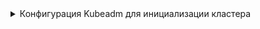 



<details className="custom-gray-block">
<summary>Конфигурация Kubeadm для инициализации кластера</summary>
<Tabs groupId="install-type">

    <TabItem value='Bash'>
      <h4>Переменные окружния для шаблона конфигурационного файла</h4>
      <CodeBlock language="bash">
        {dedent`
          export CLUSTER_NAME='${CUSTOM_VALUE.clusterName.value}'
          export BASE_DOMAIN='${CUSTOM_VALUE.kubernetesBaseDomain.value}'
          export FULL_HOST_NAME=${CUSTOM_VALUE.virtualMachineFullName.value}
          export INTERNAL_API=api.${CUSTOM_VALUE.kubernetesClusterExternalDomain.value}
          export MACHINE_LOCAL_ADDRESS=${CUSTOM_VALUE.virtualMachineLocalAddress.value}
          export ETCD_INITIAL_CLUSTER="$\{FULL_HOST_NAME}=${ETCD_ARGS.initialAdvertisePeerUrls.value}"
          export CERTIFICATE_UPLOAD_KEY=0c00c2fd5c67c37656c00d78a9d7e1f2eb794ef8e4fc3e2a4b532eb14323cd59
        `}
      </CodeBlock>

      <h4>Конфигурационный файл kubeadm для инициализации кластера</h4>
      :::warning
      Обратите внимание, что в данном конфигурационном файле этап установки ```addons``` игнорируется.
      :::
      <CodeBlock>
        {dedent`
          cat <<EOF > ${CUSTOM_VALUE.kubeadmBaseConfigPath.value}/kubeadm.yaml
          ---
          apiVersion: kubeadm.k8s.io/v1beta3
          kind: InitConfiguration
          skipPhases:
            - addon
          bootstrapTokens:
            - token: "fjt9ex.lwzqgdlvoxtqk4yw"
              description: "kubeadm bootstrap token"
              ttl: "24h"
          certificateKey: $\{CERTIFICATE_UPLOAD_KEY}
          nodeRegistration:
            imagePullPolicy: IfNotPresent
            taints: null
            kubeletExtraArgs:
              cloud-provider: external
              config: "${CUSTOM_VALUE.kuberneteKubeletFolderPath.value}/config-custom.yaml"
              cluster-domain: ${CUSTOM_VALUE.kubernetesClusterDomain.value}
              cluster-dns: "${CUSTOM_VALUE.kubernetesDNSAddress.value}"
            # name: '$\{FULL_HOST_NAME}'
            ignorePreflightErrors:
              # > При поэтапной сборке кластера, а не выполнении единой команды,
              # > необходимо указать исключения в параметре ignorePreflightErrors,
              # > чтобы команда kubeadm init phase preflight выполнялась без препятствий.
              # > Для этого в nodeRegistration добавляются следующие исключения:
              - FileAvailable--etc-kubernetes-manifests-kube-apiserver.yaml
              - FileAvailable--etc-kubernetes-manifests-kube-controller-manager.yaml
              - FileAvailable--etc-kubernetes-manifests-kube-scheduler.yaml
              - FileAvailable--etc-kubernetes-manifests-etcd.yaml
          ---
          apiVersion: kubeadm.k8s.io/v1beta3
          kind: ClusterConfiguration
          ${KUBEADM_COFNIG_DATA.data.value}
          EOF
        `}
      </CodeBlock>
    </TabItem>

    <TabItem value='Cloud-init'>

      <CodeBlock>
        {dedent`
          - path: ${CUSTOM_VALUE.kubeadmBaseConfigPath.value}/kubeadm.yaml
            owner: root:root
            permissions: '0644'
            content: |
              ---
              apiVersion: kubeadm.k8s.io/v1beta3
              kind: InitConfiguration
              skipPhases:
                - addon
              bootstrapTokens:
                - token: "fjt9ex.lwzqgdlvoxtqk4yw"
                  description: "kubeadm bootstrap token"
                  ttl: "24h"
              certificateKey: 0c00c2fd5c67c37656c00d78a9d7e1f2eb794ef8e4fc3e2a4b532eb14323cd59
              nodeRegistration:
                imagePullPolicy: IfNotPresent
                taints: null
                kubeletExtraArgs:
                  cloud-provider: external
                  config: "${CUSTOM_VALUE.kuberneteKubeletFolderPath.value}/config-custom.yaml"
                  cluster-domain: cluster.local
                  cluster-dns: "${CUSTOM_VALUE.kubernetesDNSAddress.value}"

                # TODO тут нужно подумать, нужно ли определение имени узла при инициализации УК
                # name: {{ local_hostname }}

                ignorePreflightErrors:
                  # > При поэтапной сборке кластера, а не выполнении единой команды,
                  # > необходимо указать исключения в параметре ignorePreflightErrors,
                  # > чтобы команда kubeadm init phase preflight выполнялась без препятствий.
                  # > Для этого в nodeRegistration добавляются следующие исключения:
                  - FileAvailable--etc-kubernetes-manifests-kube-apiserver.yaml
                  - FileAvailable--etc-kubernetes-manifests-kube-controller-manager.yaml
                  - FileAvailable--etc-kubernetes-manifests-kube-scheduler.yaml
                  - FileAvailable--etc-kubernetes-manifests-etcd.yaml
              ---
              apiVersion: kubeadm.k8s.io/v1beta3
              kind: ClusterConfiguration

              clusterName: "${CUSTOM_VALUE.clusterName.value}"
              # TODO нужно указывать VIP LoadBalancer
              controlPlaneEndpoint: {{ local_hostname }}:${KUBE_API_ARGS.securePort.value}

              imageRepository: "${CUSTOM_VALUE.baseDockerRegistry.value}"

              networking:
                serviceSubnet: ${CUSTOM_VALUE.kubernetesServiceCIDR.value}
                dnsDomain: cluster.local
              kubernetesVersion: ${COMPONENTS_VERSION.kubernetes.value}

              dns: {}
              etcd:
                local:
                  imageRepository: "${CUSTOM_VALUE.baseDockerRegistry.value}"
                  dataDir: "/var/lib/etcd"
                  extraArgs:
                    ${KUBERNETES_ETCD_API_ARGS.data.value}
                  peerCertSANs:
                    - 127.0.0.1
                  serverCertSANs:
                    - 127.0.0.1

              apiServer:
                extraArgs:
                  ${KUBERNETES_KUBE_API_ARGS.data.value}

                extraVolumes:
                - name: "k8s-audit"
                  hostPath: "/var/log/kubernetes/audit/"
                  mountPath: "/var/log/kubernetes/audit/"
                  readOnly: false
                  pathType: DirectoryOrCreate
                certSANs:
                  - "127.0.0.1"
                timeoutForControlPlane: 4m0s

              controllerManager:
                extraArgs:
                  cluster-name: "${CUSTOM_VALUE.clusterName.value}"
                  ${KUBERNETES_KUBE_CONTROLLER_MANAGER_ARGS.data.value}

              scheduler:
                extraArgs:
                  ${KUBERNETES_KUBE_SCHEDULER_ARGS.data.value}
        `}
        </CodeBlock>
    </TabItem>
</Tabs>

</details>
